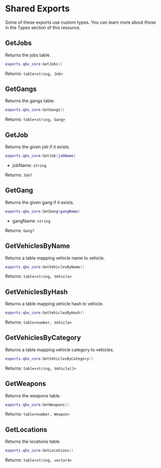 
# Shared Exports

<Callout type='info'>
  Some of these exports use custom types.
  You can learn more about those in the Types section of this resource.
</Callout>

## GetJobs

Returns the jobs table.

```lua
exports.qbx_core:GetJobs()
```

Returns: `table<string, Job>`

## GetGangs

Returns the gangs table.

```lua
exports.qbx_core:GetGangs()
```

Returns: `table<string, Gang>`

## GetJob

Returns the given job if it exists.

```lua
exports.qbx_core:GetJob(jobName)
```

- jobName: `string`

Returns: `Job?`

## GetGang

Returns the given gang if it exists.

```lua
exports.qbx_core:GetGang(gangName)
``` 
- gangName: `string`

Returns: `Gang?`

## GetVehiclesByName

Returns a table mapping vehicle name to vehicle.

```lua
exports.qbx_core:GetVehiclesByName()
```

Returns: `table<string, Vehicle>`

## GetVehiclesByHash

Returns a table mapping vehicle hash to vehicle.

```lua
exports.qbx_core:GetVehiclesByHash()
```

Returns: `table<number, Vehicle>`

## GetVehiclesByCategory

Returns a table mapping vehicle category to vehicles.

```lua
exports.qbx_core:GetVehiclesByCategory()
```

Returns: `table<string, Vehicle[]>`

## GetWeapons

Returns the weapons table.

```lua
exports.qbx_core:GetWeapons()
```

Returns: `table<number, Weapon>`

## GetLocations

Returns the locations table.

```lua
exports.qbx_core:GetLocations()
```

Returns: `table<string, vector4>`
